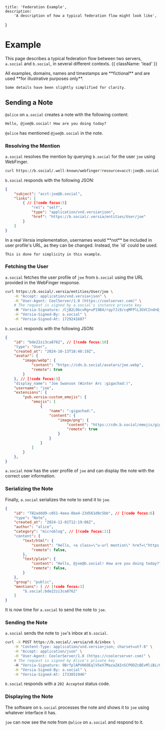     title: 'Federation Example',
    description:
        'A description of how a typical federation flow might look like',
}

# Example

This page describes a typical federation flow between two servers, `a.social` and `b.social`, in several different contexts. {{ className: 'lead' }}

<Note>
    All examples, domains, names and timestamps are **fictional** and are used **for illustrative purposes only**.

    Some details have been slightly simplified for clarity.
</Note>

## Sending a Note

`@alice` on `a.social` creates a note with the following content:

```markdown
Hello, @joe@b.social! How are you doing today?
```

`@alice` has mentioned `@joe@b.social` in the note.

### Resolving the Mention

`a.social` resolves the mention by querying `b.social` for the user `joe` using WebFinger.

```bash {{ title: "cURL example" }}
curl https://b.social/.well-known/webfinger?resource=acct:joe@b.social -H "Accept: application/json"
```

`b.social` responds with the following JSON:

```json
{
    "subject": "acct:joe@b.social",
    "links": [
        { // [!code focus:5]
            "rel": "self",
            "type": "application/vnd.versia+json",
            "href": "https://b.social/.versia/entities/User/joe"
        }
    ]
}
```

<Note>
    In a real Versia implementation, usernames would **not** be included in user profile's URL, as they can be changed. Instead, the `id` could be used.
    
    This is done for simplicity in this example. 
</Note>

### Fetching the User

`a.social` fetches the user profile of `joe` from `b.social` using the URL provided in the WebFinger response.

```bash
curl https://b.social/.versia/entities/User/joe \
    -H "Accept: application/vnd.versia+json" \
    -H "User-Agent: CoolServer/1.0 (https://coolserver.com)" \
    # The request is signed by a.social's instance private key
    -H "Versia-Signature: /CjB2L9bcvRg+uP19B4/rqy7Ji9/cqMFPlL3GVCIndnQjYyOpBzJEAl9weDnXm7Jrqa3y6sBC+EYWKThO2r9Bw==" \
    -H "Versia-Signed-By: a.social" \
    -H "Versia-Signed-At: 1729241687"
```

`b.social` responds with the following JSON:

```json
{
    "id": "bde22zi3ca8762", // [!code focus:10]
    "type": "User",
    "created_at": "2024-10-13T18:48:19Z",
    "avatar": {
        "image/webp": {
            "content": "https://cdn.b.social/avatars/joe.webp",
            "remote": true
        }
    }, // [!code focus:3]
    "display_name": "Joe Swanson (Winter Arc :gigachad:)",
    "username": "joe",
    "extensions": {
        "pub.versia:custom_emojis": {
            "emojis": [
                {
                    "name": ":gigachad:",
                    "content": {
                        "image/png": {
                            "content": "https://cdn.b.social/emojis/gigachad.png",
                            "remote": true
                        }
                    }
                }
            ]
        }
    },
}
```

`a.social` now has the user profile of `joe` and can display the note with the correct user information.

### Serializing the Note

Finally, `a.social` serializes the note to send it to `joe`.

```json
{
    "id": "782addd9-c051-4eea-8ba4-23d561d0c5bb", // [!code focus:6]
    "type": "Note",
    "created_at": "2024-12-01T12:19:06Z",
    "author": "alice",
    "category": "microblog", // [!code focus:11]
    "content": {
        "text/html": {
            "content": "Hello, <a class=\"u-url mention\" href=\"https://b.social/users/bde22zi3ca8762\">@joe@b.social</a>! How are you doing today?",
            "remote": false,
        },
        "text/plain": {
            "content": "Hello, @joe@b.social! How are you doing today?",
            "remote": false,
        }
    },
    "group": "public",
    "mentions": [ // [!code focus:3]
        "b.social:bde22zi3ca8762"
    ]
}
```

It is now time for `a.social` to send the note to `joe`.

### Sending the Note

`a.social` sends the note to `joe`'s inbox at `b.social`.

```bash
curl -X POST https://b.social/.versia/v0.6/inbox \
    -H "Content-Type: application/vnd.versia+json; charset=utf-8" \
    -H "Accept: application/json" \
    -H "User-Agent: CoolerServer/1.0 (https://coolerserver.com)" \
    # The request is signed by Alice's private key
    -H "Versia-Signature: 9BrfplAPVH6OEqlV5eX7MazaZAInSCPODZcBEvMliBi/OwfbCAsezlb0O9jUX9ZcbBA68ThA4WUgS9V+42rfAQ==" \
    -H "Versia-Signed-By: a.social" \
    -H "Versia-Signed-At: 1733051946"
```

`b.social` responds with a `202 Accepted` status code.

### Displaying the Note

The software on `b.social` processes the note and shows it to `joe` using whatever interface it has.

`joe` can now see the note from `@alice` on `a.social` and respond to it.
